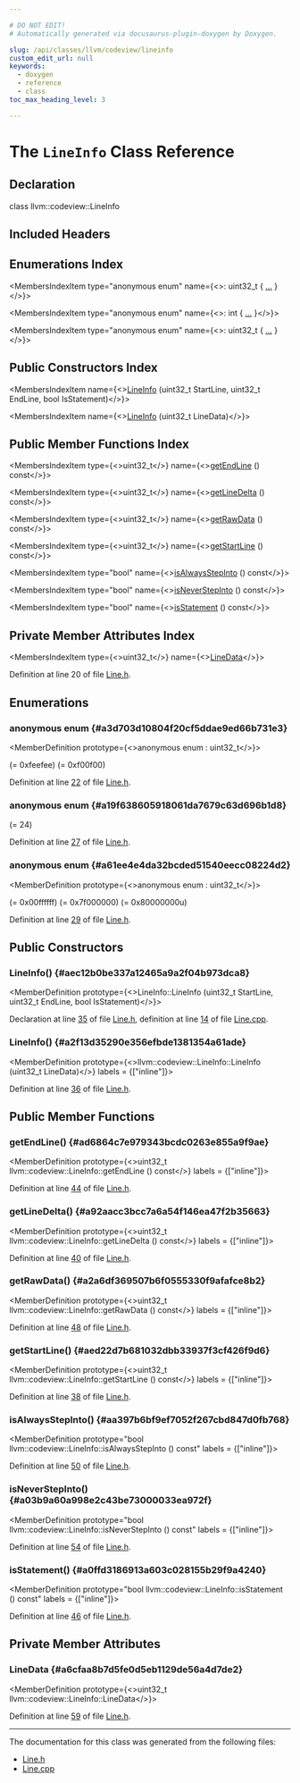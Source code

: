 ```yaml
---

# DO NOT EDIT!
# Automatically generated via docusaurus-plugin-doxygen by Doxygen.

slug: /api/classes/llvm/codeview/lineinfo
custom_edit_url: null
keywords:
  - doxygen
  - reference
  - class
toc_max_heading_level: 3

---
```





# The `LineInfo` Class Reference

<DoxygenPage pluginConfig={pluginConfig}>



## Declaration

<CodeBlock>class llvm::codeview::LineInfo</CodeBlock>

## Included Headers

<IncludesList>
<IncludesListItem
  filePath="llvm/DebugInfo/CodeView/Line.h"
  permalink="/docs/api/files/include/include/llvm/include/llvm/debuginfo/include/llvm/debuginfo/codeview/line-h"
  isLocal="true" />
</IncludesList>

## Enumerations Index

<MembersIndex>

<MembersIndexItem
  type="anonymous enum"
  name={<>: uint32&#95;t &#123; <a href="#a3d703d10804f20cf5ddae9ed66b731e3">...</a> &#125;</>}>
</MembersIndexItem>

<MembersIndexItem
  type="anonymous enum"
  name={<>: int &#123; <a href="#a19f638605918061da7679c63d696b1d8">...</a> &#125;</>}>
</MembersIndexItem>

<MembersIndexItem
  type="anonymous enum"
  name={<>: uint32&#95;t &#123; <a href="#a61ee4e4da32bcded51540eecc08224d2">...</a> &#125;</>}>
</MembersIndexItem>

</MembersIndex>

## Public Constructors Index

<MembersIndex>

<MembersIndexItem
  name={<><a href="#aec12b0be337a12465a9a2f04b973dca8">LineInfo</a> (uint32&#95;t StartLine, uint32&#95;t EndLine, bool IsStatement)</>}>
</MembersIndexItem>

<MembersIndexItem
  name={<><a href="#a2f13d35290e356efbde1381354a61ade">LineInfo</a> (uint32&#95;t LineData)</>}>
</MembersIndexItem>

</MembersIndex>

## Public Member Functions Index

<MembersIndex>

<MembersIndexItem
  type={<>uint32&#95;t</>}
  name={<><a href="#ad6864c7e979343bcdc0263e855a9f9ae">getEndLine</a> () const</>}>
</MembersIndexItem>

<MembersIndexItem
  type={<>uint32&#95;t</>}
  name={<><a href="#a92aacc3bcc7a6a54f146ea47f2b35663">getLineDelta</a> () const</>}>
</MembersIndexItem>

<MembersIndexItem
  type={<>uint32&#95;t</>}
  name={<><a href="#a2a6df369507b6f0555330f9afafce8b2">getRawData</a> () const</>}>
</MembersIndexItem>

<MembersIndexItem
  type={<>uint32&#95;t</>}
  name={<><a href="#aed22d7b681032dbb33937f3cf426f9d6">getStartLine</a> () const</>}>
</MembersIndexItem>

<MembersIndexItem
  type="bool"
  name={<><a href="#aa397b6bf9ef7052f267cbd847d0fb768">isAlwaysStepInto</a> () const</>}>
</MembersIndexItem>

<MembersIndexItem
  type="bool"
  name={<><a href="#a03b9a60a998e2c43be73000033ea972f">isNeverStepInto</a> () const</>}>
</MembersIndexItem>

<MembersIndexItem
  type="bool"
  name={<><a href="#a0ffd3186913a603c028155b29f9a4240">isStatement</a> () const</>}>
</MembersIndexItem>

</MembersIndex>

## Private Member Attributes Index

<MembersIndex>

<MembersIndexItem
  type={<>uint32&#95;t</>}
  name={<><a href="#a6cfaa8b7d5fe0d5eb1129de56a4d7de2">LineData</a></>}>
</MembersIndexItem>

</MembersIndex>


Definition at line 20 of file <a href="/docs/api/files/include/include/llvm/include/llvm/debuginfo/include/llvm/debuginfo/codeview/line-h">Line.h</a>.

<SectionDefinition>

## Enumerations

### anonymous enum  {#a3d703d10804f20cf5ddae9ed66b731e3}

<MemberDefinition
  prototype={<>anonymous enum : uint32&#95;t</>}>

<EnumerationList title="Enumeration values">

<Link id="a3d703d10804f20cf5ddae9ed66b731e3a338318879b1a8dccb33cc0831fc8348c" />
<EnumerationListItem name="AlwaysStepIntoLineNumber">
 (= 0xfeefee)
</EnumerationListItem>

<Link id="a3d703d10804f20cf5ddae9ed66b731e3a23b4e4c11466ccd3f17681f7f7f6b500" />
<EnumerationListItem name="NeverStepIntoLineNumber">
 (= 0xf00f00)
</EnumerationListItem>

</EnumerationList>

Definition at line <a href="/docs/api/files/include/include/llvm/include/llvm/debuginfo/include/llvm/debuginfo/codeview/line-h/#l00022">22</a> of file <a href="/docs/api/files/include/include/llvm/include/llvm/debuginfo/include/llvm/debuginfo/codeview/line-h">Line.h</a>.
</MemberDefinition>

### anonymous enum  {#a19f638605918061da7679c63d696b1d8}

<MemberDefinition
  prototype="anonymous enum : int">

<EnumerationList title="Enumeration values">

<Link id="a19f638605918061da7679c63d696b1d8af5dfb777e69076c86aa151e8f23a14ca" />
<EnumerationListItem name="EndLineDeltaShift">
 (= 24)
</EnumerationListItem>

</EnumerationList>

Definition at line <a href="/docs/api/files/include/include/llvm/include/llvm/debuginfo/include/llvm/debuginfo/codeview/line-h/#l00027">27</a> of file <a href="/docs/api/files/include/include/llvm/include/llvm/debuginfo/include/llvm/debuginfo/codeview/line-h">Line.h</a>.
</MemberDefinition>

### anonymous enum  {#a61ee4e4da32bcded51540eecc08224d2}

<MemberDefinition
  prototype={<>anonymous enum : uint32&#95;t</>}>

<EnumerationList title="Enumeration values">

<Link id="a61ee4e4da32bcded51540eecc08224d2a61aed42c1dcbb41881894d88887dfed4" />
<EnumerationListItem name="StartLineMask">
 (= 0x00ffffff)
</EnumerationListItem>

<Link id="a61ee4e4da32bcded51540eecc08224d2a9ab2a9d1bb235a9d832c179a301ca86e" />
<EnumerationListItem name="EndLineDeltaMask">
 (= 0x7f000000)
</EnumerationListItem>

<Link id="a61ee4e4da32bcded51540eecc08224d2a1181e4a1a533198a7dc59872a9c1e873" />
<EnumerationListItem name="StatementFlag">
 (= 0x80000000u)
</EnumerationListItem>

</EnumerationList>

Definition at line <a href="/docs/api/files/include/include/llvm/include/llvm/debuginfo/include/llvm/debuginfo/codeview/line-h/#l00029">29</a> of file <a href="/docs/api/files/include/include/llvm/include/llvm/debuginfo/include/llvm/debuginfo/codeview/line-h">Line.h</a>.
</MemberDefinition>

</SectionDefinition>

<SectionDefinition>

## Public Constructors

### LineInfo() {#aec12b0be337a12465a9a2f04b973dca8}

<MemberDefinition
  prototype={<>LineInfo::LineInfo (uint32&#95;t StartLine, uint32&#95;t EndLine, bool IsStatement)</>}>

Declaration at line <a href="/docs/api/files/include/include/llvm/include/llvm/debuginfo/include/llvm/debuginfo/codeview/line-h/#l00035">35</a> of file <a href="/docs/api/files/include/include/llvm/include/llvm/debuginfo/include/llvm/debuginfo/codeview/line-h">Line.h</a>, definition at line <a href="/docs/api/files/lib/lib/debuginfo/lib/debuginfo/codeview/line-cpp/#l00014">14</a> of file <a href="/docs/api/files/lib/lib/debuginfo/lib/debuginfo/codeview/line-cpp">Line.cpp</a>.
</MemberDefinition>

### LineInfo() {#a2f13d35290e356efbde1381354a61ade}

<MemberDefinition
  prototype={<>llvm::codeview::LineInfo::LineInfo (uint32&#95;t LineData)</>}
  labels = {["inline"]}>

Definition at line <a href="/docs/api/files/include/include/llvm/include/llvm/debuginfo/include/llvm/debuginfo/codeview/line-h/#l00036">36</a> of file <a href="/docs/api/files/include/include/llvm/include/llvm/debuginfo/include/llvm/debuginfo/codeview/line-h">Line.h</a>.
</MemberDefinition>

</SectionDefinition>

<SectionDefinition>

## Public Member Functions

### getEndLine() {#ad6864c7e979343bcdc0263e855a9f9ae}

<MemberDefinition
  prototype={<>uint32&#95;t llvm::codeview::LineInfo::getEndLine () const</>}
  labels = {["inline"]}>

Definition at line <a href="/docs/api/files/include/include/llvm/include/llvm/debuginfo/include/llvm/debuginfo/codeview/line-h/#l00044">44</a> of file <a href="/docs/api/files/include/include/llvm/include/llvm/debuginfo/include/llvm/debuginfo/codeview/line-h">Line.h</a>.
</MemberDefinition>

### getLineDelta() {#a92aacc3bcc7a6a54f146ea47f2b35663}

<MemberDefinition
  prototype={<>uint32&#95;t llvm::codeview::LineInfo::getLineDelta () const</>}
  labels = {["inline"]}>

Definition at line <a href="/docs/api/files/include/include/llvm/include/llvm/debuginfo/include/llvm/debuginfo/codeview/line-h/#l00040">40</a> of file <a href="/docs/api/files/include/include/llvm/include/llvm/debuginfo/include/llvm/debuginfo/codeview/line-h">Line.h</a>.
</MemberDefinition>

### getRawData() {#a2a6df369507b6f0555330f9afafce8b2}

<MemberDefinition
  prototype={<>uint32&#95;t llvm::codeview::LineInfo::getRawData () const</>}
  labels = {["inline"]}>

Definition at line <a href="/docs/api/files/include/include/llvm/include/llvm/debuginfo/include/llvm/debuginfo/codeview/line-h/#l00048">48</a> of file <a href="/docs/api/files/include/include/llvm/include/llvm/debuginfo/include/llvm/debuginfo/codeview/line-h">Line.h</a>.
</MemberDefinition>

### getStartLine() {#aed22d7b681032dbb33937f3cf426f9d6}

<MemberDefinition
  prototype={<>uint32&#95;t llvm::codeview::LineInfo::getStartLine () const</>}
  labels = {["inline"]}>

Definition at line <a href="/docs/api/files/include/include/llvm/include/llvm/debuginfo/include/llvm/debuginfo/codeview/line-h/#l00038">38</a> of file <a href="/docs/api/files/include/include/llvm/include/llvm/debuginfo/include/llvm/debuginfo/codeview/line-h">Line.h</a>.
</MemberDefinition>

### isAlwaysStepInto() {#aa397b6bf9ef7052f267cbd847d0fb768}

<MemberDefinition
  prototype="bool llvm::codeview::LineInfo::isAlwaysStepInto () const"
  labels = {["inline"]}>

Definition at line <a href="/docs/api/files/include/include/llvm/include/llvm/debuginfo/include/llvm/debuginfo/codeview/line-h/#l00050">50</a> of file <a href="/docs/api/files/include/include/llvm/include/llvm/debuginfo/include/llvm/debuginfo/codeview/line-h">Line.h</a>.
</MemberDefinition>

### isNeverStepInto() {#a03b9a60a998e2c43be73000033ea972f}

<MemberDefinition
  prototype="bool llvm::codeview::LineInfo::isNeverStepInto () const"
  labels = {["inline"]}>

Definition at line <a href="/docs/api/files/include/include/llvm/include/llvm/debuginfo/include/llvm/debuginfo/codeview/line-h/#l00054">54</a> of file <a href="/docs/api/files/include/include/llvm/include/llvm/debuginfo/include/llvm/debuginfo/codeview/line-h">Line.h</a>.
</MemberDefinition>

### isStatement() {#a0ffd3186913a603c028155b29f9a4240}

<MemberDefinition
  prototype="bool llvm::codeview::LineInfo::isStatement () const"
  labels = {["inline"]}>

Definition at line <a href="/docs/api/files/include/include/llvm/include/llvm/debuginfo/include/llvm/debuginfo/codeview/line-h/#l00046">46</a> of file <a href="/docs/api/files/include/include/llvm/include/llvm/debuginfo/include/llvm/debuginfo/codeview/line-h">Line.h</a>.
</MemberDefinition>

</SectionDefinition>

<SectionDefinition>

## Private Member Attributes

### LineData {#a6cfaa8b7d5fe0d5eb1129de56a4d7de2}

<MemberDefinition
  prototype={<>uint32&#95;t llvm::codeview::LineInfo::LineData</>}>

Definition at line <a href="/docs/api/files/include/include/llvm/include/llvm/debuginfo/include/llvm/debuginfo/codeview/line-h/#l00059">59</a> of file <a href="/docs/api/files/include/include/llvm/include/llvm/debuginfo/include/llvm/debuginfo/codeview/line-h">Line.h</a>.
</MemberDefinition>

</SectionDefinition>

<hr/>

The documentation for this class was generated from the following files:

<ul>
<li><a href="/docs/api/files/include/include/llvm/include/llvm/debuginfo/include/llvm/debuginfo/codeview/line-h">Line.h</a></li>
<li><a href="/docs/api/files/lib/lib/debuginfo/lib/debuginfo/codeview/line-cpp">Line.cpp</a></li>
</ul>

</DoxygenPage>
